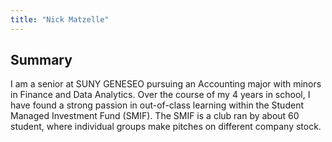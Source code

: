 ```yaml
---
title: "Nick Matzelle"
---
```




## Summary

I am a senior at SUNY GENESEO pursuing an Accounting major with minors in Finance and Data Analytics. Over the course of my 4 years in school, I have found a strong passion in out-of-class learning within the Student Managed Investment Fund (SMIF). The SMIF is a club ran by about 60 student, where individual groups make pitches on different company stock. 


